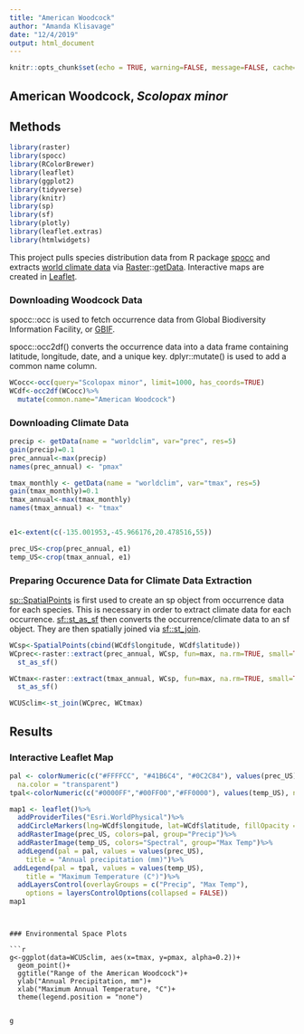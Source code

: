 ```yaml
---
title: "American Woodcock"
author: "Amanda Klisavage"
date: "12/4/2019"
output: html_document
---
```


```r
knitr::opts_chunk$set(echo = TRUE, warning=FALSE, message=FALSE, cache=TRUE)
```

## American Woodcock, *Scolopax minor*


## Methods

```r
library(raster)
library(spocc)
library(RColorBrewer)
library(leaflet)
library(ggplot2)
library(tidyverse)
library(knitr)
library(sp)
library(sf)
library(plotly)
library(leaflet.extras)
library(htmlwidgets)
```


This project pulls species distribution data from R package [spocc](https://cran.r-project.org/web/packages/spocc/spocc.pdf) and extracts [world climate data](http://worldclim.org/version2) via [Raster](https://cran.r-project.org/web/packages/raster/index.html)::[getData](https://www.rdocumentation.org/packages/raster/versions/3.0-7/topics/getData). Interactive maps are created in  [Leaflet](https://rstudio.github.io/leaflet/).

### Downloading Woodcock Data
spocc::occ is used to fetch occurrence data from Global Biodiversity Information Facility, or [GBIF](https://www.gbif.org/).

spocc::occ2df() converts the occurrence data into a data frame containing latitude, longitude, date, and a unique key. dplyr::mutate() is used to add a common name column.


```r
WCocc<-occ(query="Scolopax minor", limit=1000, has_coords=TRUE)
WCdf<-occ2df(WCocc)%>%
  mutate(common.name="American Woodcock")
```


### Downloading Climate Data

```r
precip <- getData(name = "worldclim", var="prec", res=5)
gain(precip)=0.1
prec_annual<-max(precip)
names(prec_annual) <- "pmax"

tmax_monthly <- getData(name = "worldclim", var="tmax", res=5)
gain(tmax_monthly)=0.1
tmax_annual<-max(tmax_monthly)
names(tmax_annual) <- "tmax"


e1<-extent(c(-135.001953,-45.966176,20.478516,55))

prec_US<-crop(prec_annual, e1)
temp_US<-crop(tmax_annual, e1)
```

### Preparing Occurence Data for Climate Data Extraction

[sp::SpatialPoints](https://www.rdocumentation.org/packages/sp/versions/1.3-1/topics/SpatialPoints) is first used to create an sp object from occurrence data for each species. This is necessary in order to extract climate data for each occurrence. [sf::st_as_sf](https://www.rdocumentation.org/packages/sf/versions/0.8-0/topics/st_as_sf) then converts the occurrence/climate data to an sf object. They are then spatially joined via [sf::st_join](https://www.rdocumentation.org/packages/sf/versions/0.8-0/topics/st_join).

```r
WCsp<-SpatialPoints(cbind(WCdf$longitude, WCdf$latitude))
WCprec<-raster::extract(prec_annual, WCsp, fun=max, na.rm=TRUE, small=TRUE, sp=TRUE)%>%
  st_as_sf()

WCtmax<-raster::extract(tmax_annual, WCsp, fun=max, na.rm=TRUE, small=TRUE, sp=TRUE)%>%
  st_as_sf()

WCUSclim<-st_join(WCprec, WCtmax)
```


## Results

### Interactive Leaflet Map



```r
pal <- colorNumeric(c("#FFFFCC", "#41B6C4", "#0C2C84"), values(prec_US),
  na.color = "transparent")
tpal<-colorNumeric(c("#0000FF","#00FF00","#FF0000"), values(temp_US), na.color="transparent")

map1 <- leaflet()%>%
  addProviderTiles("Esri.WorldPhysical")%>%
  addCircleMarkers(lng=WCdf$longitude, lat=WCdf$latitude, fillOpacity = 0.2, radius=2)%>%
  addRasterImage(prec_US, colors=pal, group="Precip")%>%
  addRasterImage(temp_US, colors="Spectral", group="Max Temp")%>%
  addLegend(pal = pal, values = values(prec_US),
    title = "Annual precipitation (mm)")%>%
 addLegend(pal = tpal, values = values(temp_US),
    title = "Maximum Temperature (C°)")%>%
  addLayersControl(overlayGroups = c("Precip", "Max Temp"),
    options = layersControlOptions(collapsed = FALSE))
map1
```

```


### Environmental Space Plots

```r
g<-ggplot(data=WCUSclim, aes(x=tmax, y=pmax, alpha=0.2))+
  geom_point()+
  ggtitle("Range of the American Woodcock")+
  ylab("Annual Precipitation, mm")+
  xlab("Maximum Annual Temperature, °C")+
  theme(legend.position = "none")


g
```



